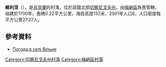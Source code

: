 {{coord|51|35|10|N|32|18|1|E|scale:100000|display=title}}

'''維利涅'''（{{lang-uk|Вільне}}），是[[烏克蘭|烏克蘭]]的村落，位於該國北部[[切爾尼戈夫州|切爾尼戈夫州]]，由[[梅納區|梅納區]]負責管轄，始建於1700年，面積0.22平方公里，海拔高度132米，2001年人口6，人口密度每平方公里27.27人。

==參考資料==
* [http://weather.in.ua/ua/chernigovskaja/3960 Погода в селі Вільне] {{Wayback|url=http://weather.in.ua/ua/chernigovskaja/3960 |date=20111220135613 }}

[[Category:切爾尼戈夫州村落|Category:切爾尼戈夫州村落]]
[[Category:梅納區村落|Category:梅納區村落]]


{{Chernihiv-geo-stub}}